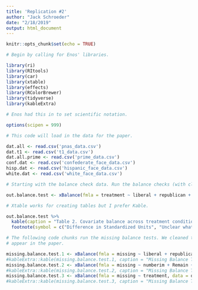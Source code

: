 ```yaml
---
title: 'Replication #2'
author: "Jack Schroeder"
date: "2/18/2019"
output: html_document
---
```


```r
knitr::opts_chunk$set(echo = TRUE)

# Begin by calling for Enos' libraries.

library(ri)
library(RItools)
library(car)
library(xtable)
library(effects)
library(RColorBrewer)
library(tidyverse)
library(kableExtra)

# Enos had this in to set scientific notation.

options(scipen = 999)  

# This code will load in the data for the paper.

dat.all <- read.csv('pnas_data.csv')
dat.t1 <- read.csv('t1_data.csv')
dat.all.prime <- read.csv('prime_data.csv')
conf.dat <- read.csv('confederate_face_data.csv')
hisp.dat <- read.csv('hispanic_face_data.csv')
white.dat <- read.csv('white_face_data.csv')

```

```r
# Starting with the balance check data. Run the balance checks (with cleaned-up code).

out.balance.test <- xBalance(fmla = treatment ~ liberal + republican + obama.disapprove + ride.everyday + voted.2010 + romney.voter + Hispanics.x + age + residency.new + hispanic.new + college + income.new + male + white, data = dat.all, report = c("std.diffs","z.scores","adj.means"), strata = factor(dat.all$station))

# Xtable works for creating tables but I prefer Kable.

out.balance.test %>% 
  kable(caption = "Table 2. Covariate balance across treatment conditions", col.names = c("Control", "Treatment", "Standard difference*", "Z-score", "^+"), digits=2) %>% 
  footnote(symbol = c("Difference in Standardized Units", "Unclear what column this actually is, but it appears in the output and not the final table"))

# The following code chunks run the missing balance tests. We cleaned them up, but they do not
# appear in the paper.

missing.balance.test.1 <- xBalance(fmla = missing ~ liberal + republican + obama.disapprove + ride.everyday + voted.2010 + romney.voter + Hispanics + age + residency.new + hispanic.new +  gender + college + us.born + income.new + male, data = dat.t1, report = c("std.diffs","z.scores","adj.means","chisquare.test"),na.rm=T)
#kableExtra::kable(missing.balance.test.1, caption = "Missing Balance Test #1")
missing.balance.test.2 <- xBalance(fmla = missing ~ numberim + Remain + Englishlan + liberal + republican + obama.disapprove + ride.everyday + voted.2010 + romney.voter + Hispanics + age + residency.new + hispanic.new + gender + college + us.born + income.new + male, data = dat.t1, report = c("std.diffs","z.scores","adj.means","chisquare.test"),na.rm=T)
#kableExtra::kable(missing.balance.test.2, caption = "Missing Balance Test #2")
missing.balance.test.3 <- xBalance(fmla = missing ~ treatment, data = dat.t1, report = c("std.diffs","z.scores","adj.means","chisquare.test"),na.rm=T)
#kableExtra::kable(missing.balance.test.3, caption = "Missing Balance Test #3")
```